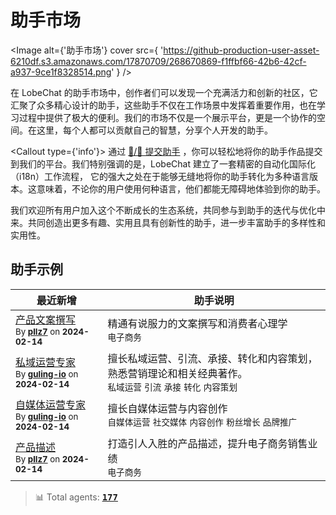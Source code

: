 
# 助手市场

<Image
  alt={'助手市场'}
  cover
  src={
    'https://github-production-user-asset-6210df.s3.amazonaws.com/17870709/268670869-f1ffbf66-42b6-42cf-a937-9ce1f8328514.png'
  }
/>

在 LobeChat 的助手市场中，创作者们可以发现一个充满活力和创新的社区，它汇聚了众多精心设计的助手，这些助手不仅在工作场景中发挥着重要作用，也在学习过程中提供了极大的便利。我们的市场不仅是一个展示平台，更是一个协作的空间。在这里，每个人都可以贡献自己的智慧，分享个人开发的助手。

<Callout type={'info'}>
  通过 [🤖/🏪 提交助手][submit-agents-link]
  ，你可以轻松地将你的助手作品提交到我们的平台。我们特别强调的是，LobeChat
  建立了一套精密的自动化国际化（i18n）工作流程，
  它的强大之处在于能够无缝地将你的助手转化为多种语言版本。这意味着，不论你的用户使用何种语言，他们都能无障碍地体验到你的助手。
</Callout>

<Callout>
  我们欢迎所有用户加入这个不断成长的生态系统，共同参与到助手的迭代与优化中来。共同创造出更多有趣、实用且具有创新性的助手，进一步丰富助手的多样性和实用性。
</Callout>

## 助手示例

| 最近新增                                                                                                                                                 | 助手说明                                                                  |
| ---------------------------------------------------------------------------------------------------------------------------------------------------- | --------------------------------------------------------------------- |
| [产品文案撰写](https://chat-preview.lobehub.com/market?agent=copywriting)<br /><sup>By **[pllz7](https://github.com/pllz7)** on **2024-02-14**</sup>       | 精通有说服力的文案撰写和消费者心理学<br />`电子商务`                                        |
| [私域运营专家](https://chat-preview.lobehub.com/market?agent=gl-syyy)<br /><sup>By **[guling-io](https://github.com/guling-io)** on **2024-02-14**</sup>   | 擅长私域运营、引流、承接、转化和内容策划，熟悉营销理论和相关经典著作。<br />`私域运营` `引流` `承接` `转化` `内容策划` |
| [自媒体运营专家](https://chat-preview.lobehub.com/market?agent=gl-zmtyy)<br /><sup>By **[guling-io](https://github.com/guling-io)** on **2024-02-14**</sup> | 擅长自媒体运营与内容创作<br />`自媒体运营` `社交媒体` `内容创作` `粉丝增长` `品牌推广`                 |
| [产品描述](https://chat-preview.lobehub.com/market?agent=product-description)<br /><sup>By **[pllz7](https://github.com/pllz7)** on **2024-02-14**</sup> | 打造引人入胜的产品描述，提升电子商务销售业绩<br />`电子商务`                                    |

> 📊 Total agents: [<kbd>**177**</kbd> ](https://github.com/lobehub/lobe-chat-agents)

[submit-agents-link]: https://github.com/lobehub/lobe-chat-agents
